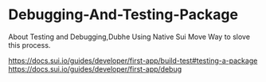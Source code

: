 # Debugging-And-Testing-Package

About Testing and Debugging,Dubhe Using Native Sui Move Way to slove this process.

https://docs.sui.io/guides/developer/first-app/build-test#testing-a-package
https://docs.sui.io/guides/developer/first-app/debug
